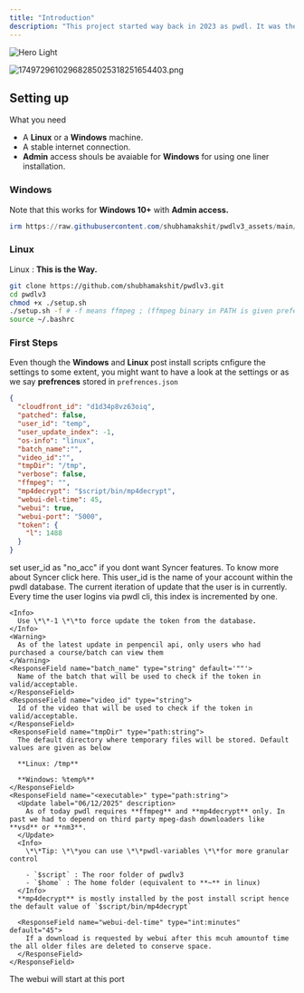 ```yaml
---
title: "Introduction"
description: "This project started way back in 2023 as pwdl. It was then merely a script for downloading segments using a loophole in pw's api. When it got pached we moved on to pwdlv2 in March, 2024. It was mostly haphazard code. pwdlv3 started in April, 2024 as is proudly growing ever since. "
---
```


<img
  className="block dark:hidden"
  src="/images/hero-light.png"
  alt="Hero Light"
/>

![17497296102968285025318251654403.png](/images/17497296102968285025318251654403.png)

## Setting up

What you need

- A **Linux** or a **Windows** machine.
- A stable internet connection.
- **Admin** access shouls be avaiable for **Windows** for using one liner installation.

### Windows

Note that this works for **Windows 10\+** with **Admin access.**

```powershell
irm https://raw.githubusercontent.com/shubhamakshit/pwdlv3_assets/main/dl.pwdlv3.ps1 | iex
```

### Linux

Linux : **This is the Way.**

```bash
git clone https://github.com/shubhamakshit/pwdlv3.git
cd pwdlv3
chmod +x ./setup.sh
./setup.sh -f # -f means ffmpeg ; (ffmpeg binary in PATH is given preference)
source ~/.bashrc
```

### First Steps

Even though the **Windows** and **Linux** post install scripts cnfigure the settings to some extent, you might want to have a look at the settings or as we say **prefrences** stored in `prefrences.json`

```json prefrences.json
{
  "cloudfront_id": "d1d34p8vz63oiq",
  "patched": false,
  "user_id": "temp",
  "user_update_index": -1,
  "os-info": "linux",
  "batch_name":"",
  "video_id":"",
  "tmpDir": "/tmp",
  "verbose": false,
  "ffmpeg": "",
  "mp4decrypt": "$script/bin/mp4decrypt",
  "webui-del-time": 45,
  "webui": true,
  "webui-port": "5000",
  "token": {
    "l": 1488
  }
}
```

<Accordion title="Prefrences " description="Only few important ones have been discussed below" icon="code" iconType="solid">
  <ParamField path="user_id" type="string">
    <Danger>
      set user_id as "no_acc" if you dont want Syncer features. To know more about Syncer click here.
    </Danger>
    This user_id  is the name of your account within the pwdl database.
  </ParamField>
  <ResponseField name="user_update_index" type="int">
    The current iteration of update that the user is in currently. Every time the user logins via pwdl cli, this index is incremented by one.

    <Info>
      Use \*\*-1 \*\*to force update the token from the database.
    </Info>
    <Warning>
      As of the latest update in penpencil api, only users who had purchased a course/batch can view them
    </Warning>
    <ResponseField name="batch_name" type="string" default='""'>
      Name of the batch that will be used to check if the token in valid/acceptable.
    </ResponseField>
    <ResponseField name="video_id" type="string">
      Id of the video that will be used to check if the token in valid/acceptable.
    </ResponseField>
    <ResponseField name="tmpDir" type="path:string">
      The default directory where temporary files will be stored. Default values are given as below

      **Linux: /tmp**

      **Windows: %temp%**
    </ResponseField>
    <ResponseField name="<executable>" type="path:string">
      <Update label="06/12/2025" description>
        As of today pwdl requires **ffmpeg** and **mp4decrypt** only. In past we had to depend on third party mpeg-dash downloaders like **vsd** or **nm3**.
      </Update>
      <Info>
        \*\*Tip: \*\*you can use \*\*pwdl-variables \*\*for more granular control

        - `$script` : The roor folder of pwdlv3
        - `$home` : The home folder (equivalent to **~** in linux)
      </Info>
      **mp4decrypt** is mostly installed by the post install script hence the default value of `$script/bin/mp4decrypt`

      <ResponseField name="webui-del-time" type="int:minutes" default="45">
        If a download is requested by webui after this mcuh amountof time the all older files are deleted to conserve space.
      </ResponseField>
    </ResponseField>
  </ResponseField>
  <ResponseField name="webui-port" type="int:port" default="5000">
    The webui will start at this port
  </ResponseField>
</Accordion>
